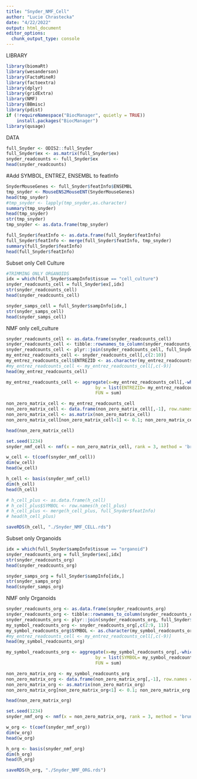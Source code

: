 ```yaml
---
title: "Snyder_NMF_Cell"
author: "Lucie Chrastecka"
date: "4/22/2022"
output: html_document
editor_options: 
  chunk_output_type: console
---
```


LIBRARY
```r
library(biomaRt)
library(wesanderson)
library(FactoMineR)
library(factoextra)
library(dplyr)
library(gridExtra)
library(NMF)
library(BBmisc)
library(pdist)
if (!requireNamespace("BiocManager", quietly = TRUE))
    install.packages("BiocManager")
library(qusage)


```


DATA
```r

full_Snyder <- ODIS2::full_Snyder
full_Snyder$ex <- as.matrix(full_Snyder$ex)
snyder_readcounts <- full_Snyder$ex
head(snyder_readcounts)

```

#Add SYMBOL, ENTREZ, ENSEMBL to featInfo
```r

SnyderMouseGenes <- full_Snyder$featInfo$ENSEMBL
tmp_snyder <- MouseENS2MouseENT(SnyderMouseGenes)
head(tmp_snyder)
#tmp_snyder <- lapply(tmp_snyder,as.character)
summary(tmp_snyder)
head(tmp_snyder)
str(tmp_snyder)
tmp_snyder <- as.data.frame(tmp_snyder)

full_Snyder$featInfo <- as.data.frame(full_Snyder$featInfo)
full_Snyder$featInfo <- merge(full_Snyder$featInfo, tmp_snyder)
summary(full_Snyder$featInfo)
head(full_Snyder$featInfo)
```

Subset only Cell Culture
```r
#TRIMMING ONLY ORGANOIDS
idx = which(full_Snyder$sampInfo$tissue == "cell_culture")
snyder_readcounts_cell = full_Snyder$ex[,idx]
str(snyder_readcounts_cell)
head(snyder_readcounts_cell)

snyder_samps_cell = full_Snyder$sampInfo[idx,]
str(snyder_samps_cell)
head(snyder_samps_cell)
```

NMF only cell_culture
```r
snyder_readcounts_cell <- as.data.frame(snyder_readcounts_cell)
snyder_readcounts_cell <- tibble::rownames_to_column(snyder_readcounts_cell, "ENSEMBL")
snyder_readcounts_cell <- plyr::join(snyder_readcounts_cell, full_Snyder$featInfo)
my_entrez_readcounts_cell <- snyder_readcounts_cell[,c(2:10)]
my_entrez_readcounts_cell$ENTREZID <- as.character(my_entrez_readcounts_cell$ENTREZID)
#my_entrez_readcounts_cell <- my_entrez_readcounts_cell[,c(-9)]
head(my_entrez_readcounts_cell)

my_entrez_readcounts_cell <- aggregate(x=my_entrez_readcounts_cell[,-which(colnames(my_entrez_readcounts_cell) == "ENTREZID")],
                                  by = list(ENTREZID= my_entrez_readcounts_cell$ENTREZID),
                                  FUN = sum)

non_zero_matrix_cell <- my_entrez_readcounts_cell
non_zero_matrix_cell <- data.frame(non_zero_matrix_cell[,-1], row.names = non_zero_matrix_cell[,1])
non_zero_matrix_cell <- as.matrix(non_zero_matrix_cell)
non_zero_matrix_cell[non_zero_matrix_cell<1] <- 0.1; non_zero_matrix_cell

head(non_zero_matrix_cell)

set.seed(1234)
snyder_nmf_cell <- nmf(x = non_zero_matrix_cell, rank = 3, method = 'brunet') # if not transposed, runs mmediately, then just take non-trasposed h matrix

w_cell <- t(coef(snyder_nmf_cell))
dim(w_cell)
head(w_cell)

h_cell <- basis(snyder_nmf_cell)
dim(h_cell)
head(h_cell)

# h_cell_plus <- as.data.frame(h_cell)
# h_cell_plus$SYMBOL <- row.names(h_cell_plus)
# h_cell_plus <- merge(h_cell_plus, full_Snyder$featInfo)
# head(h_cell_plus)

saveRDS(h_cell, "./Snyder_NMF_CELL.rds")
```

Subset only Organoids
```r
idx = which(full_Snyder$sampInfo$tissue == "organoid")
snyder_readcounts_org = full_Snyder$ex[,idx]
str(snyder_readcounts_org)
head(snyder_readcounts_org)

snyder_samps_org = full_Snyder$sampInfo[idx,]
str(snyder_samps_org)
head(snyder_samps_org)
```

NMF only Organoids
```r
snyder_readcounts_org <- as.data.frame(snyder_readcounts_org)
snyder_readcounts_org <- tibble::rownames_to_column(snyder_readcounts_org, "ENSEMBL")
snyder_readcounts_org <- plyr::join(snyder_readcounts_org, full_Snyder$featInfo)
my_symbol_readcounts_org <- snyder_readcounts_org[,c(2:9, 11)]
my_symbol_readcounts_org$SYMBOL <- as.character(my_symbol_readcounts_org$SYMBOL)
#my_entrez_readcounts_cell <- my_entrez_readcounts_cell[,c(-9)]
head(my_symbol_readcounts_org)

my_symbol_readcounts_org <- aggregate(x=my_symbol_readcounts_org[,-which(colnames(my_symbol_readcounts_org) == "SYMBOL")],
                                  by = list(SYMBOL= my_symbol_readcounts_org$SYMBOL),
                                  FUN = sum)

non_zero_matrix_org <- my_symbol_readcounts_org
non_zero_matrix_org <- data.frame(non_zero_matrix_org[,-1], row.names = non_zero_matrix_org[,1])
non_zero_matrix_org <- as.matrix(non_zero_matrix_org)
non_zero_matrix_org[non_zero_matrix_org<1] <- 0.1; non_zero_matrix_org

head(non_zero_matrix_org)

set.seed(1234)
snyder_nmf_org <- nmf(x = non_zero_matrix_org, rank = 3, method = 'brunet') # if not transposed, runs mmediately, then just take non-trasposed h matrix

w_org <- t(coef(snyder_nmf_org))
dim(w_org)
head(w_org)

h_org <- basis(snyder_nmf_org)
dim(h_org)
head(h_org)

saveRDS(h_org, "./Snyder_NMF_ORG.rds")
```
